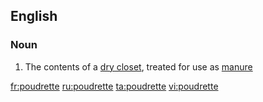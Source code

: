 ==English==

===Noun===
{{en-noun|-}}

# The contents of a [[dry closet]], treated for use as [[manure]]

[[fr:poudrette]]
[[ru:poudrette]]
[[ta:poudrette]]
[[vi:poudrette]]